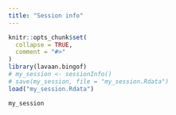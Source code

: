 ```yaml
---
title: "Session info"
---
```


```r
knitr::opts_chunk$set(
  collapse = TRUE,
  comment = "#>"
)
library(lavaan.bingof)
# my_session <- sessionInfo()
# save(my_session, file = "my_session.Rdata")
load("my_session.Rdata")
```

```r
my_session
``` 
